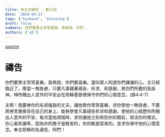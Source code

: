 ```yaml
---
title: 為丈夫禱告 - 第21天
date: '2024-04-21'
tags: ['husband', 'blessing']
draft: false
summary: 你們要靠主常常喜樂。我再說，你們...
authors: ['q5']
---
```


[source](https://q5help.me/faith/Prayforhusband31days.jsp)

# 禱告

你們要靠主常常喜樂。我再說，你們要喜樂。當叫眾人知道你們謙讓的心。主已經臨近了。應當一無掛慮，只要凡事藉著禱告、祈求、和感謝，將你們所要的告訴神。神所賜出人意外的平安必在耶穌基督裡保守你們的心懷意念。(腓4:4-7)

主啊！我要奉你的名祝福我的丈夫，讓他靠你常常喜樂，求你使他一無掛慮，不要將勞苦重擔背在自己的身上，能夠學會凡事禱告祈求和感謝，使他的心經歷你所賜出人意外的平安，每次當他煩惱時，求你讓他立刻來到你的眼前，效法你的樣式，你心柔和謙卑，因為你的擔子是輕省的，你的軛是容易的。並求你保守他的心懷意念。奉主耶穌的名禱告，阿們！
